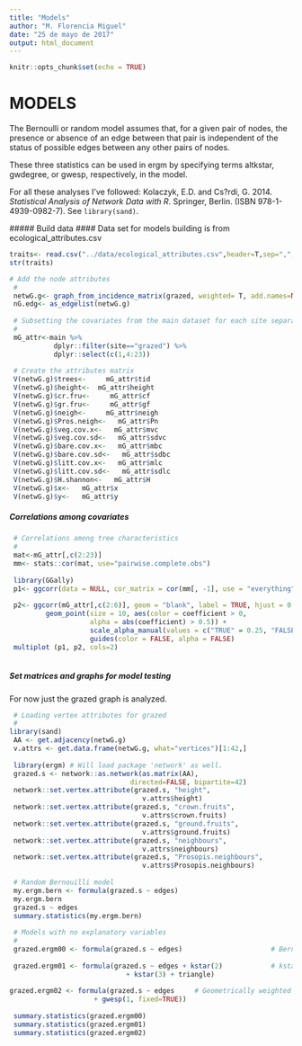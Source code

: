 ```yaml
---
title: "Models"
author: "M. Florencia Miguel"
date: "25 de mayo de 2017"
output: html_document
---
```


```r
knitr::opts_chunk$set(echo = TRUE)
```

# MODELS
 
 The Bernoulli or random model assumes that, for a given pair of nodes, the presence or absence of an edge between that pair is independent of the status of possible edges between any other pairs of nodes.
 
 These three statistics can be used in ergm by specifying terms altkstar, gwdegree, or gwesp, respectively, in the model. 
 
 For all these analyses I've followed:
 Kolaczyk, E.D. and  Cs?rdi, G. 2014. _Statistical Analysis of Network Data with R_. Springer, Berlin. (ISBN 978-1-4939-0982-7). See `library(sand)`.
 
 ##### Build data
 #### Data set for models building is from ecological_attributes.csv 
 
```r
traits<- read.csv("../data/ecological_attributes.csv",header=T,sep=",",dec=".",na.strings="NA")
str(traits)
```
 
```r
 
# Add the node attributes
 # 
 netwG.g<- graph_from_incidence_matrix(grazed, weighted= T, add.names=NULL)
 nG.edg<- as_edgelist(netwG.g)
 
 # Subsetting the covariates from the main dataset for each site separately.
 # 
 mG_attr<-main %>%  
           dplyr::filter(site=="grazed") %>% 
           dplyr::select(c(1,4:23)) 
 
 # Create the attributes matrix
 V(netwG.g)$trees<-     mG_attr$tid
 V(netwG.g)$height<-  mG_attr$height
 V(netwG.g)$cr.fru<-     mG_attr$cf
 V(netwG.g)$gr.fru<-     mG_attr$gf
 V(netwG.g)$neigh<-     mG_attr$neigh
 V(netwG.g)$Pros.neigh<-   mG_attr$Pn
 V(netwG.g)$veg.cov.x<-   mG_attr$mvc
 V(netwG.g)$veg.cov.sd<-   mG_attr$sdvc
 V(netwG.g)$bare.cov.x<-   mG_attr$mbc  
 V(netwG.g)$bare.cov.sd<-   mG_attr$sdbc
 V(netwG.g)$litt.cov.x<-   mG_attr$mlc  
 V(netwG.g)$litt.cov.sd<-   mG_attr$sdlc
 V(netwG.g)$H.shannon<-   mG_attr$H 
 V(netwG.g)$x<-   mG_attr$x 
 V(netwG.g)$y<-   mG_attr$y 
```
##### Correlations among covariates
 
```r
 # Correlations among tree characteristics
 # 
 mat<-mG_attr[,c(2:23)]
 mm<- stats::cor(mat, use="pairwise.complete.obs")
 
 library(GGally)
 p1<- ggcorr(data = NULL, cor_matrix = cor(mm[, -1], use = "everything"))
 
 p2<- ggcorr(mG_attr[,c(2:6)], geom = "blank", label = TRUE, hjust = 0.75) +
         geom_point(size = 10, aes(color = coefficient > 0, 
                    alpha = abs(coefficient) > 0.5)) +
                    scale_alpha_manual(values = c("TRUE" = 0.25, "FALSE" = 0)) +
                    guides(color = FALSE, alpha = FALSE)
 multiplot (p1, p2, cols=2)
 
```
##### Set matrices and graphs for model testing
 
 For now just the grazed graph is analyzed.
 
```r
 # Loading vertex attributes for grazed
 # 
library(sand)
 AA <- get.adjacency(netwG.g)
 v.attrs <- get.data.frame(netwG.g, what="vertices")[1:42,]
 
 library(ergm) # Will load package 'network' as well.
 grazed.s <- network::as.network(as.matrix(AA),
                              directed=FALSE, bipartite=42) 
 network::set.vertex.attribute(grazed.s, "height",
                                 v.attrs$height) 
 network::set.vertex.attribute(grazed.s, "crown.fruits",
                                 v.attrs$crown.fruits) 
 network::set.vertex.attribute(grazed.s, "ground.fruits",
                                 v.attrs$ground.fruits)
 network::set.vertex.attribute(grazed.s, "neighbours",
                                 v.attrs$neighbours)
 network::set.vertex.attribute(grazed.s, "Prosopis.neighbours",
                                 v.attrs$Prosopis.neighbours)
 
 # Random Bernouilli model
 my.ergm.bern <- formula(grazed.s ~ edges)
 my.ergm.bern
 grazed.s ~ edges
 summary.statistics(my.ergm.bern)
 
 # Models with no explanatory variables
 # 
 grazed.ergm00 <- formula(grazed.s ~ edges)                      # Bernoulli
 
 grazed.ergm01 <- formula(grazed.s ~ edges + kstar(2)            # kstar
                             + kstar(3) + triangle)
 
grazed.ergm02 <- formula(grazed.s ~ edges     # Geometrically weighted degree count
                     + gwesp(1, fixed=TRUE))
 
 summary.statistics(grazed.ergm00)
 summary.statistics(grazed.ergm01)
 summary.statistics(grazed.ergm02)
 
```
 
 
 